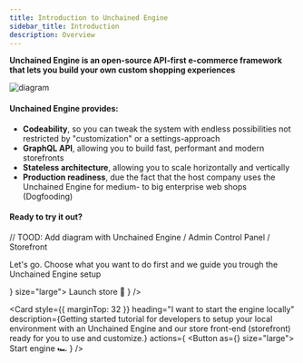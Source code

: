 ```yaml
---
title: Introduction to Unchained Engine
sidebar_title: Introduction
description: Overview
---
```


**Unchained Engine is an open-source API-first e-commerce framework that lets you build your own custom shopping experiences**
 
![diagram](./images/System-Architecture.png)

#### Unchained Engine provides:

- **Codeability**, so you can tweak the system with endless possibilities not restricted by "customization" or a settings-approach
- **GraphQL API**, allowing you to build fast, performant and modern storefronts
- **Stateless architecture**, allowing you to scale horizontally and vertically
- **Production readiness**, due the fact that the host company uses the Unchained Engine for medium- to big enterprise web shops (Dogfooding)

#### Ready to try it out?

// TOOD: Add diagram with Unchained Engine / Admin Control Panel / Storefront

Let's go. Choose what you want to do first and we guide you trough the Unchained Engine setup


<div style={{padding: '0 32px'}}>
 <Card
    style={{ marginTop: 48 }}
    heading="I want to have my eCommerce store online in 15min!"
    description="Quick start tutorial to guide you through the steps to launch our storefront web app online with its own unchained engine setup."
    actions={
      <Button as={<Link to="/getting-started-launch-engine/" />} size="large">
        Launch store 🚀
      </Button>
    }
  />

  <Card
    style={{ marginTop: 32 }}
    heading="I want to start the engine locally"
    description={<span>Getting started tutorial for developers to setup your local environment with an Unchained Engine and our store front-end (storefront) ready for you to use and customize.</span>}
    actions={
      <Button as={<Link to="/installation/engine/" />} size="large">
        Start engine  🏎
      </Button>
    }
  />
</div>
